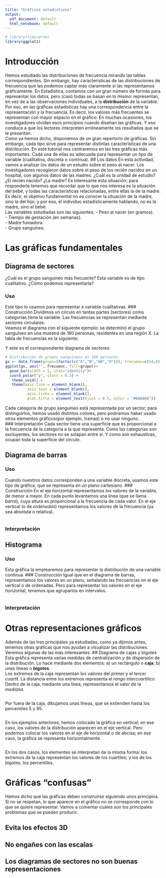 ```yaml
---
title: "Gráficos estadísticos"
output:
  pdf_document: default
  html_notebook: default
---
```


```r
# library(tidyverse)
library(ggplot2)
```

# Introducción
Hemos estudiado las distribuciones de frecuencia mirando las tablas correspondientes. Sin embargo, hay características de las distribuciones de frecuencia que las podemos captar más claramente si las representamos gráficamente. En Estadística, contamos con un gran número de formas para representar los datos, pero (casi) todas se basan en lo mismo: representan, en vez de a las observaciones individuales, a la **distribución** de la variable.  
Por eso, en las gráficas estadísticas hay una correspondencia entre la representación y la frecuencia. Es decir, los valores más frecuentes se representan con mayor espacio en el gráfico.
En muchas ocasiones, los investigadores olvidan esos principios cuando diseñan las gráficas. Y eso conduce a que los lectores interpreten erróneamente los resultados que se le presentan.  
Como ya hemos dicho, disponemos de un gran repertorio de gráficas. Sin embargo, cada tipo sirve para representar distintas características de una distribución. En este tutorial nos centraremos en las tres gráficas más importantes. Cada una de ellas es adecuada para representar un tipo de variable (cualitativa, discreta o continua). 
## Los datos
En esta actividad, vamos a analizar los datos de un estudio sobre el peso al nacer. Los investigadores recogieron datos sobre el peso de los recién nacidos en un hospital, con algunos datos de las madres.
¿Cuál es la unidad de estudio? ¿El recién nacido? ¿La madre?
Es interesante esta situación; para responderla tenemos que recordar que lo que nos interesa es la situación del bebé, y todas las características relacionadas, entre ellas la de la madre. Es decir, el objetivo fundamental no es conocer la situación de la madre, sino la del hijo; y por eso, el individuo estadísticamente hablando, no es la madre, sino el bebé.  
Las variables estudiadas son las siguientes:
- Peso al nacer (en gramos).  
- Tiempo de gestación (en semanas).  
- Madre fumadora.  
- Grupo sanguíneo.  

# Las gráficas fundamentales
## Diagrama de sectores
¿Cuál es el grupo sanguíneo más frecuente? 
Esta variable es de tipo cualitativo. ¿Cómo podemos representarla?

### Uso
Este tipo lo usamos para representar a variable cualitativas. 
### Construcción
Dividimos un círculo en tantas partes (sectores) como categorías tiene la variable. Las frecuencias se representan mediante sectores circulares.  
Veamos el diagrama con el siguiente ejemplo: se determinó el grupo sanguíneo en una muestra de 180 personas, residentes en una región X. La tabla de frecuencias es la siguiente:  


Y este es el correspondiente diagrama de sectores:

```r
# Distribución de grupos sanguineos en 180 personas
gs <- data.frame(grupo=(factor(c("A","B","AB","O"))), frecuenc=c(54,45,18,63))
ggplot(gs, aes("", frecuenc, fill=grupo))+
  geom_bar(width = 1, stat="identity")+
  coord_polar("y", start = 0.5) + 
   theme_void() +
   theme(axis.line = element_blank(),
          axis.text = element_blank(),
          axis.ticks = element_blank(),
          plot.title = element_text(hjust = 0.5, color = "#666666"))

```

Cada categoría de grupo sanguíneo está representada por un sector; para distinguirlos, hemos usado distintos colores, pero podríamos haber usado otros elementos gráficos(por ejemplo, tramas) o no usar ninguno.  
### Interpretación
Cada sector tiene una superficie que es proporcional a la frecuencia de la categoría a la que representa. Como las categorías son excluyentes, los sectores no se solapan entre sí. Y como son exhaustivas, ocupan toda la superficie del círculo.  


## Diagrama de barras

### Uso
Cuando nuestros datos corresponden a una variable discreta, usamos este tipo de gráfica, que se representa en un plano cartesiano. 
### Construcción
En el eje horizontal representamos los valores de la variable, de menor a mayor. En cada punto levantamos una línea (que se llama *barra*), cuya altura es proporcional a la frecuencia de cada valor. En el eje vertical (o de *ordenadas*) representamos los valores de la frecuencia (ya sea absoluta o relativa).  

```r

```

### Interpretación

## Histograma

### Uso
Esta gráfica la emplearemos para representar la distribución de una variable continua. 
### Construcción
Igual que en el diagrama de barras, representamos los valores en un plano, señalando las frecuencias en el eje vertical o de ordenadas.
Pero para representar los valores en el eje horizontal, tenemos que agruparlos en intervalos.  

```r

```

### Interpretación

# Otras representaciones gráficos
Además de las tres principales ya estudiadas, como ya dijimos antes, tenemos otras gráficas que nos ayudan a visualizar las distribuciones. Veremos algunas de las más interesantes.
## Diagrama de cajas y bigotes
Esta gráfica representa varias medidas de centralización y de dispersión de la distribución. Lo hace mediante dos elementos: a) un rectángulo o **caja**; b) unas líneas o **bigotes**.  
Los extremos de la caja representan los valores del *primer* y el *tercer cuartil*. La distancia entre los extremos representa el *rango intercuartílico*. Dentro de la caja, mediante una línea, representamos el valor de la *mediana*.  

```r

```

Por fuera de la caja, dibujamos unas líneas, que se extienden hasta los percentiles 5 y 95. 

```r

```

En los ejemplos anteriores, hemos colocado la gráfica en vertical; en ese caso, los valores de la distribución aparecen en el eje vertical. Pero podemos colocar los valores en el eje de horizontal o de abcisa; en ese caso, la gráfica se representa horizontalmente.  

```r

```

En los dos casos, los elementes se interpretan de la misma forma: los extremos de la caja representan los valores de los cuartiles; y los de los bigotes, los percentiles.

# Gráficas "confusas"
Hemos dicho que las gráficas deben construirse siguiendo unos principios. Si no se respetan, lo que aparece en el gráfico no se corresponde con lo que se quiere representar. Vamos a comentar cuáles son los principales problemas que se pueden producir.

## Evita los efectos 3D

## No engañes con las escalas


## Los diagramas de sectores no son buenas representaciones
